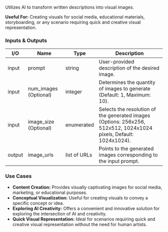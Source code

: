 Utilizes AI to transform written descriptions into visual images.

**Useful For:** Creating visuals for social media, educational materials, storyboarding, or any scenario requiring quick and creative visual representation.

### Inputs & Outputs

| I/O    | Name                  | Type         | Description                                                                                                       |
| ------ | --------------------- | ------------ | ----------------------------------------------------------------------------------------------------------------- |
| input  | prompt                | string       | User-provided description of the desired image.                                                                   |
| input  | num_images (Optional) | integer      | Determines the quantity of images to generate (Default: 1, Maximum: 10).                                          |
| input  | image_size (Optional) | enumerated   | Selects the resolution of the generated images (Options: 256x256, 512x512, 1024x1024 pixels, Default: 1024x1024). |
| output | image_urls            | list of URLs | Points to the generated images corresponding to the input prompt.                                                 |

### Use Cases

- **Content Creation:** Provides visually captivating images for social media, marketing, or educational purposes.
- **Conceptual Visualization:** Useful for creating visuals to convey a specific concept or idea.
- **Exploring AI Creativity:** Offers a convenient and innovative solution for exploring the intersection of AI and creativity.
- **Quick Visual Representation:** Ideal for scenarios requiring quick and creative visual representation without the need for human artists.
